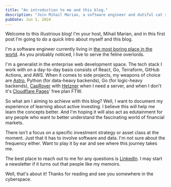 ```yaml
---
title: "An introduction to me and this blog."
description: "Join Mihail Marian, a software engineer and dutiful cat servant, as he embarks on a journey to explore active investing through his blog."
pubDate: Jun 1, 2024
---
```


Welcome to this illustrious blog! I'm your host, Mihail Marian, and in this first post I'm going to do a quick intro about myself and this blog.

I'm a software engineer currently living in [the most boring place in the world](https://x.com/NetflixUK/status/1506962123854913536).
As you probably noticed, I live to serve the feline overlords.

I'm a generalist in the enterprise web development space. The tech stack I work with on a day-to-day basis consists of React, Go, Terraform, GitHub Actions, and AWS. When it comes to side projects, my weapons of choice are [Astro](https://www.astro.build), Python (for data-heavy backends), Go (for logic-heavy backends), [CapRover](https://caprover.com/) with [Hetzner](https://www.hetzner.com/) when I need a server, and when I don't it's [Cloudflare Pages](https://pages.cloudflare.com/)' free plan FTW.

So what am I aiming to achieve with this blog? Well, I want to document my experience of learning about active investing. I believe this will
help me learn the concepts better. And I'm hoping it will also act as edutainment for any people who want to better understand the fascinating world of financial markets.

There isn't a focus on a specific investment strategy or asset class at the moment. Just that it has to involve software and data. I'm not sure about the frequency either. Want to play it by ear and see where this journey takes me.

The best place to reach out to me for any questions is [LinkedIn](https://linkedin.com/in/mihailmarian). I may start a newsletter if it turns out that people like my memoirs.

Well, that's about it! Thanks for reading and see you somewhere in the cyberspace.
